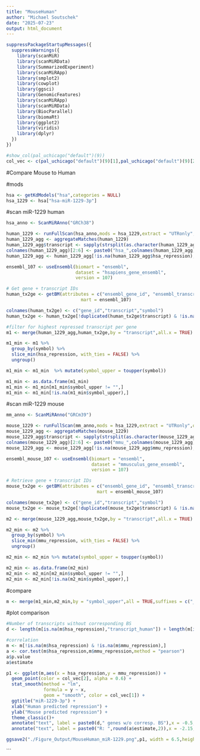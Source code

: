 ---
title: "MouseHuman"
author: "Michael Soutschek"
date: "2025-07-23"
output: html_document
---


```{r}
suppressPackageStartupMessages({
  suppressWarnings({
    library(scanMiR)
    library(scanMiRData)
    library(SummarizedExperiment)
    library(scanMiRApp)
    library(smplot2)
    library(cowplot)
    library(ggsci)
    library(GenomicFeatures)
    library(scanMiRApp)
    library(scanMiRData)
    library(BiocParallel)
    library(biomaRt)
    library(ggplot2)
    library(viridis)
    library(dplyr)
  })
})

```


```{r}
#show_col(pal_uchicago("default")(9))
col_vec <- c(pal_uchicago("default")(9)[1],pal_uchicago("default")(9)[2],pal_uchicago("default")(9)[3],pal_uchicago("default")(9)[5],"darkgrey","black","lightgrey","darkgrey")
```


########################
#######################


#Compare Mouse to Human


#mods
```{r}
hsa <- getKdModels("hsa",categories = NULL)
hsa_1229 <- hsa["hsa-miR-1229-3p"]
```

#scan miR-1229 human
```{r}
hsa_anno <- ScanMiRAnno("GRCh38")
```

```{r}
human_1229 <- runFullScan(hsa_anno,mods = hsa_1229,extract = "UTRonly",onlyCanonical = FALSE,shadow = 0L,cores = SnowParam(12),maxLogKd=NULL)
human_1229_agg <- aggregateMatches(human_1229)
human_1229_agg$transcript <- sapply(strsplit(as.character(human_1229_agg$transcript),"\\."),"[",1)
colnames(human_1229_agg)[2:6] <- paste0("hsa_",colnames(human_1229_agg)[2:6])
human_1229_agg <- human_1229_agg[!is.na(human_1229_agg$hsa_repression),]
```


```{r}
ensembl_107 <- useEnsembl(biomart = "ensembl", 
                          dataset = "hsapiens_gene_ensembl",
                          version = 107)

# Get gene + transcript IDs
human_tx2ge <- getBM(attributes = c("ensembl_gene_id", "ensembl_transcript_id","external_gene_name"),
                            mart = ensembl_107)

colnames(human_tx2ge) <- c("gene_id","transcript","symbol")
human_tx2ge <- human_tx2ge[!duplicated(human_tx2ge$transcript) & !is.na(human_tx2ge$transcript),]
```



```{r}
#filter for highest repressed transcript per gene
m1 <- merge(human_1229_agg,human_tx2ge,by = "transcript",all.x = TRUE)

m1_min <- m1 %>%
  group_by(symbol) %>%
  slice_min(hsa_repression, with_ties = FALSE) %>%
  ungroup()

m1_min <- m1_min  %>% mutate(symbol_upper = toupper(symbol))

m1_min <- as.data.frame(m1_min)
m1_min <- m1_min[m1_min$symbol_upper != "",]
m1_min <- m1_min[!is.na(m1_min$symbol_upper),]
```



#scan miR-1229 mouse
```{r}
mm_anno <- ScanMiRAnno("GRCm39")
```

```{r}
mouse_1229 <- runFullScan(mm_anno,mods = hsa_1229,extract = "UTRonly",onlyCanonical = FALSE,shadow = 0L,cores = SnowParam(12),maxLogKd=NULL)
mouse_1229_agg <- aggregateMatches(mouse_1229)
mouse_1229_agg$transcript <- sapply(strsplit(as.character(mouse_1229_agg$transcript),"\\."),"[",1)
colnames(mouse_1229_agg)[2:6] <- paste0("mmu_",colnames(mouse_1229_agg)[2:6])
mouse_1229_agg <- mouse_1229_agg[!is.na(mouse_1229_agg$mmu_repression),]
```

```{r}
ensembl_mouse_107 <- useEnsembl(biomart = "ensembl",
                                dataset = "mmusculus_gene_ensembl",
                                version = 107)

# Retrieve gene + transcript IDs
mouse_tx2ge <- getBM(attributes = c("ensembl_gene_id", "ensembl_transcript_id","external_gene_name"),
                                  mart = ensembl_mouse_107)

colnames(mouse_tx2ge) <- c("gene_id","transcript","symbol")
mouse_tx2ge <- mouse_tx2ge[!duplicated(mouse_tx2ge$transcript) & !is.na(mouse_tx2ge$transcript),]
```

```{r}
m2 <- merge(mouse_1229_agg,mouse_tx2ge,by = "transcript",all.x = TRUE)

m2_min <- m2 %>%
  group_by(symbol) %>%
  slice_min(mmu_repression, with_ties = FALSE) %>%
  ungroup()

m2_min <- m2_min %>% mutate(symbol_upper = toupper(symbol))

m2_min <- as.data.frame(m2_min)
m2_min <- m2_min[m2_min$symbol_upper != "",]
m2_min <- m2_min[!is.na(m2_min$symbol_upper),]
```


#compare

```{r}
m <- merge(m1_min,m2_min,by = "symbol_upper",all = TRUE,suffixes = c("_human", "_mouse"))
```

#plot comparison
```{r}
#Number of transcripts without corresponding BS
d <- length(m[is.na(m$hsa_repression),"transcript_human"]) + length(m[is.na(m$mmu_repression),"transcript_mouse"])

#correlation
m <- m[!is.na(m$hsa_repression) & !is.na(m$mmu_repression),]
a <- cor.test(m$hsa_repression,m$mmu_repression,method = "pearson")
a$p.value
a$estimate

p1 <- ggplot(m,aes(x = hsa_repression,y = mmu_repression)) +
  geom_point(color = col_vec[2], alpha = 0.6) +
  stat_smooth(method = "lm",
              formula = y ~ x,
              geom = "smooth", color = col_vec[1]) +
  ggtitle("miR-1229-3p") +
  xlab("Human predicted repression") +
  ylab("Mouse predicted repression") +
  theme_classic()+
  annotate("text", label = paste0(d," genes w/o corresp. BS"),x = -0.5, y = -2.3) +
  annotate("text", label = paste0("R: ",round(a$estimate,2)),x = -2.15, y = 0,color = col_vec[1]) 

ggsave2("./Figure_Output/MouseHuman_miR-1229.png",p1, width = 6.5,height = 5, bg = "white")
```
```






